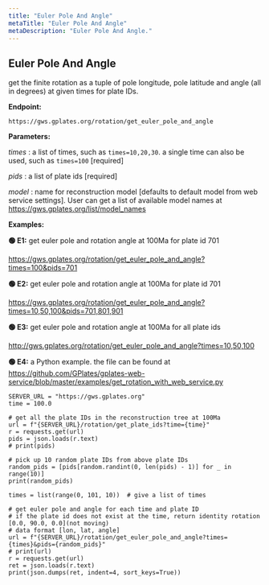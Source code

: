 ```yaml
---
title: "Euler Pole And Angle"
metaTitle: "Euler Pole And Angle"
metaDescription: "Euler Pole And Angle."
---
```


## Euler Pole And Angle

get the finite rotation as a tuple of pole longitude, pole latitude and angle (all in degrees) at given times for plate IDs.

**Endpoint:**

    https://gws.gplates.org/rotation/get_euler_pole_and_angle

**Parameters:**

*times* : a list of times, such as `times=10,20,30`. a single time can also be used, such as `times=100` [required]

*pids* : a list of plate ids [required]

*model* : name for reconstruction model [defaults to default model from web service settings]. 
User can get a list of available model names at <https://gws.gplates.org/list/model_names>
    

**Examples:** 

**&#128994; E1:** get euler pole and rotation angle at 100Ma for plate id 701

<https://gws.gplates.org/rotation/get_euler_pole_and_angle?times=100&pids=701>

**&#128994; E2:** get euler pole and rotation angle at 100Ma for plate id 701

<https://gws.gplates.org/rotation/get_euler_pole_and_angle?times=10,50,100&pids=701,801,901>

**&#128994; E3:** get euler pole and rotation angle at 100Ma for all plate ids

<http://gws.gplates.org/rotation/get_euler_pole_and_angle?times=10,50,100>

**&#128994; E4:** a Python example. the file can be found at <https://github.com/GPlates/gplates-web-service/blob/master/examples/get_rotation_with_web_service.py>



    SERVER_URL = "https://gws.gplates.org"
    time = 100.0

    # get all the plate IDs in the reconstruction tree at 100Ma
    url = f"{SERVER_URL}/rotation/get_plate_ids?time={time}"
    r = requests.get(url)
    pids = json.loads(r.text)
    # print(pids)

    # pick up 10 random plate IDs from above plate IDs
    random_pids = [pids[random.randint(0, len(pids) - 1)] for _ in range(10)]
    print(random_pids)

    times = list(range(0, 101, 10))  # give a list of times

    # get euler pole and angle for each time and plate ID
    # if the plate id does not exist at the time, return identity rotation [0.0, 90.0, 0.0](not moving)
    # data format [lon, lat, angle]
    url = f"{SERVER_URL}/rotation/get_euler_pole_and_angle?times={times}&pids={random_pids}"
    # print(url)
    r = requests.get(url)
    ret = json.loads(r.text)
    print(json.dumps(ret, indent=4, sort_keys=True))